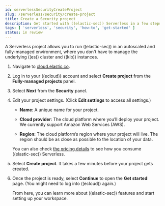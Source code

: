 ```yaml
---
id: serverlessSecurityCreateProject
slug: /serverless/security/create-project
title: Create a Security project
description: Get started with ((elastic-sec)) Serverless in a few steps.
tags: [ 'serverless', 'security', 'how-to', 'get-started' ]
status: in review
---
```



<RoughContent />

<div id="create-project"></div>

A Serverless project allows you to run ((elastic-sec)) in an autoscaled and fully-managed environment, where you don't have to manage the underlying ((es)) cluster and ((kib)) instances.

1. Navigate to [cloud.elastic.co](https://cloud.elastic.co/).

1. Log in to your ((ecloud)) account and select **Create project** from the **Fully-managed projects** panel.

1. Select **Next** from the **Security** panel.

1. Edit your project settings. (Click **Edit settings** to access all settings.)

    * **Name**: A unique name for your project.

    * **Cloud provider**: The cloud platform where you’ll deploy your project. We currently support Amazon Web Services (AWS).

    * **Region**: The cloud platform’s region where your project will live. The region should be as close as possible to the location of your data.

    You can also check [the pricing details](https://cloud.elastic.co/pricing) to see how you consume ((elastic-sec)) Serverless.

1. Select **Create project**. It takes a few minutes before your project gets created. 

1. Once the project is ready, select **Continue** to open the **Get started** page. (You might need to log into ((ecloud)) again.) 

    From here, you can learn more about ((elastic-sec)) features and start setting up your workspace.
